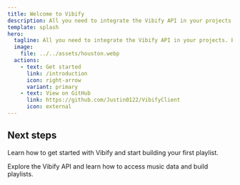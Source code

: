 ```yaml
---
title: Welcome to Vibify
description: All you need to integrate the Vibify API in your projects. Browse methods to access music data and build playlists.
template: splash
hero:
  tagline: All you need to integrate the Vibify API in your projects. Browse methods to access music data and build playlists.
  image:
    file: ../../assets/houston.webp
  actions:
    - text: Get started
      link: /introduction
      icon: right-arrow
      variant: primary
    - text: View on GitHub
      link: https://github.com/Justin0122/VibifyClient
      icon: external
---
```



## Next steps

<CardGrid stagger>
	<Card title="Getting started" icon="right-arrow">
        <p>Learn how to get started with Vibify and start building your first playlist.</p>
    </Card>
    <Card title="API reference" icon="right-arrow">
        <p>Explore the Vibify API and learn how to access music data and build playlists.</p>
    </Card>
    <LinkCard
        href="https://github.com/justin0122/VibifyClient"
        title="GitHub"
        description="View the source code for the Vibify API client."
        target="_blank"
    />
</CardGrid>
